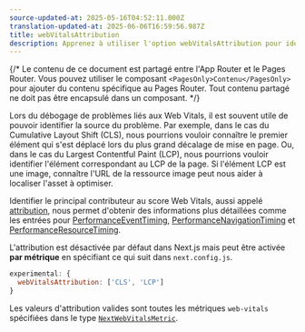 ```yaml
---
source-updated-at: 2025-05-16T04:52:11.000Z
translation-updated-at: 2025-06-06T16:59:56.987Z
title: webVitalsAttribution
description: Apprenez à utiliser l'option webVitalsAttribution pour identifier la source des problèmes liés aux Web Vitals.
---
```


{/* Le contenu de ce document est partagé entre l'App Router et le Pages Router. Vous pouvez utiliser le composant `<PagesOnly>Contenu</PagesOnly>` pour ajouter du contenu spécifique au Pages Router. Tout contenu partagé ne doit pas être encapsulé dans un composant. */}

Lors du débogage de problèmes liés aux Web Vitals, il est souvent utile de pouvoir identifier la source du problème.
Par exemple, dans le cas du Cumulative Layout Shift (CLS), nous pourrions vouloir connaître le premier élément qui s'est déplacé lors du plus grand décalage de mise en page.
Ou, dans le cas du Largest Contentful Paint (LCP), nous pourrions vouloir identifier l'élément correspondant au LCP de la page.
Si l'élément LCP est une image, connaître l'URL de la ressource image peut nous aider à localiser l'asset à optimiser.

Identifier le principal contributeur au score Web Vitals, aussi appelé [attribution](https://github.com/GoogleChrome/web-vitals/blob/4ca38ae64b8d1e899028c692f94d4c56acfc996c/README.md#attribution),
nous permet d'obtenir des informations plus détaillées comme les entrées pour [PerformanceEventTiming](https://developer.mozilla.org/docs/Web/API/PerformanceEventTiming), [PerformanceNavigationTiming](https://developer.mozilla.org/docs/Web/API/PerformanceNavigationTiming) et [PerformanceResourceTiming](https://developer.mozilla.org/docs/Web/API/PerformanceResourceTiming).

L'attribution est désactivée par défaut dans Next.js mais peut être activée **par métrique** en spécifiant ce qui suit dans `next.config.js`.

```js filename="next.config.js"
experimental: {
  webVitalsAttribution: ['CLS', 'LCP']
}
```

Les valeurs d'attribution valides sont toutes les métriques `web-vitals` spécifiées dans le type [`NextWebVitalsMetric`](https://github.com/vercel/next.js/blob/442378d21dd56d6e769863eb8c2cb521a463a2e0/packages/next/shared/lib/utils.ts#L43).